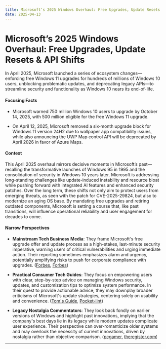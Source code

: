 ```yaml
---
title: Microsoft’s 2025 Windows Overhaul: Free Upgrades, Update Resets & API Shifts
date: 2025-04-13
---
```


# Microsoft’s 2025 Windows Overhaul: Free Upgrades, Update Resets & API Shifts

In April 2025, Microsoft launched a series of ecosystem changes—enforcing free Windows 11 upgrades for hundreds of millions of Windows 10 users, unblocking problematic updates, and deprecating legacy APIs—to streamline security and functionality as Windows 10 nears its end-of-life.

#### Focusing Facts

- Microsoft warned 750 million Windows 10 users to upgrade by October 14, 2025, with 500 million eligible for the free Windows 11 upgrade.

- On April 12, 2025, Microsoft removed a six‐month upgrade block for Windows 11 version 24H2 due to wallpaper app compatibility issues, while also announcing the UWP Map control API will be deprecated by April 2026 in favor of Azure Maps.

#### Context

This April 2025 overhaul mirrors decisive moments in Microsoft’s past—recalling the transformative launches of Windows 95 in 1995 and the consolidation of security in Windows 10 years later. Microsoft is addressing long-standing challenges like update-induced instability and resource bloat while pushing forward with integrated AI features and enhanced security patches. Over the long term, these shifts not only aim to protect users from emerging threats, as seen with the patch for CVE-2025-29824, but also to modernize an aging OS base. By mandating free upgrades and retiring outdated components, Microsoft is setting a course that, like past transitions, will influence operational reliability and user engagement for decades to come.

#### Narrow Perspectives

- **Mainstream Tech Business Media**: They frame Microsoft's free upgrade offer and update process as a high-stakes, last-minute security imperative, warning users of critical vulnerabilities and urging immediate action. Their reporting sometimes emphasizes alarm and urgency, potentially amplifying risks to push for corporate compliance with upgrades. ([Forbes](https://www.forbes.com/sites/zakdoffman/2025/04/12/microsofts-free-upgrade-offer-for-500-million-windows-users/), [Forbes](https://www.forbes.com/sites/zakdoffman/2025/04/13/microsofts-free-upgrade-offer-for-500-million-windows-users/))

- **Practical Consumer Tech Guides**: They focus on empowering users with clear, step-by-step advice on managing Windows security, updates, and customization tips to optimize system performance. In their quest to provide actionable advice, they may downplay broader criticisms of Microsoft's update strategies, centering solely on usability and convenience. ([Tom's Guide](https://www.tomsguide.com/computing/windows-operating-systems/15-top-windows-11-tips-everyone-needs-to-know), [Pocket-lint](https://www.pocket-lint.com/how-to-uninstall-windows-updates/))

- **Legacy Nostalgia Commentators**: They look back fondly on earlier versions of Windows and highlight past innovations, implying that the company's best days lie in its legacy while modern updates complicate user experience. Their perspective can over-romanticize older systems and may overlook the necessity of current innovations, driven by nostalgia rather than objective comparison. ([pcgamer](https://www.pcgamer.com/software/operating-systems/the-windows-95-start-up-sound-and-the-minecraft-soundtrack-have-been-added-to-the-us-library-of-congress-list-of-nationally-significant-recordings/), [theregister.com](https://www.theregister.com/2025/04/11/windows_2000_best_microsoft/))

---

